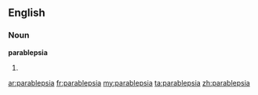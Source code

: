 ==English==

===Noun===
'''parablepsia'''

# {{plural of|[[parablepsy]]}}

[[ar:parablepsia]]
[[fr:parablepsia]]
[[my:parablepsia]]
[[ta:parablepsia]]
[[zh:parablepsia]]
